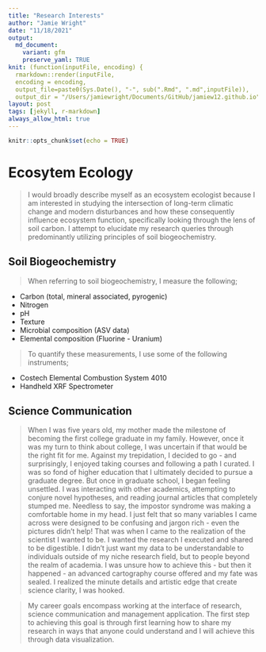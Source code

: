 ```yaml
---
title: "Research Interests"
author: "Jamie Wright"
date: "11/18/2021"
output:
  md_document:
    variant: gfm
    preserve_yaml: TRUE
knit: (function(inputFile, encoding) {
  rmarkdown::render(inputFile, 
  encoding = encoding, 
  output_file=paste0(Sys.Date(), "-", sub(".Rmd", ".md",inputFile)), 
  output_dir = "/Users/jamiewright/Documents/GitHub/jamiew12.github.io") })
layout: post
tags: [jekyll, r-markdown]
always_allow_html: true
---
```


```r
knitr::opts_chunk$set(echo = TRUE)
```

# Ecosytem Ecology

>I would broadly describe myself as an ecosystem ecologist because I am interested in studying the intersection of long-term climatic change and modern disturbances and how these consequently influence ecosystem function, specifically looking through the lens of soil carbon. I attempt to elucidate my research queries through predominantly utilizing principles of soil biogeochemistry. 

## Soil Biogeochemistry 

> When referring to soil biogeochemistry, I measure the following; 

* Carbon (total, mineral associated, pyrogenic)
* Nitrogen
* pH
* Texture
* Microbial composition (ASV data)
* Elemental composition (Fluorine - Uranium)

> To quantify these measurements, I use some of the following instruments; 

* Costech Elemental Combustion System 4010
* Handheld XRF Spectrometer

## Science Communication 

> When I was five years old, my mother made the milestone of becoming the first college graduate in my family. However, once it was my turn to think about college, I was uncertain if that would be the right fit for me. Against my trepidation, I decided to go - and surprisingly, I enjoyed taking courses and following a path I curated. I was so fond of higher education that I ultimately decided to pursue a graduate degree. But once in graduate school, I began feeling unsettled. I was interacting with other academics, attempting to conjure novel hypotheses, and reading journal articles that completely stumped me.  Needless to say, the impostor syndrome was making a comfortable home in my head. I just felt that so many variables I came across were designed to be confusing and jargon rich - even the pictures didn't help! That was when I came to the realization of the scientist I wanted to be. I wanted the research I executed and shared to be digestible. I didn't just want my data to be understandable to individuals outside of my niche research field, but to people beyond the realm of academia. I was unsure how to achieve this - but then it happened - an advanced cartography course offered and my fate was sealed. I realized the minute details and artistic edge that create science clarity, I was hooked. 

> My career goals encompass working at the interface of research, science communication and management application. The first step to achieving this goal is through first learning how to share my research in ways that anyone could understand and I will achieve this through data visualization. 






